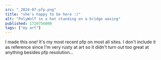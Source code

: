 ```yaml
---
src: "_2024-07-pfp.png"
title: "she's happy to be here :)"
alt: "PolyWolf in a hat standing on a bridge waving"
published: 1720756800
tags: ["my art"]
---
```


I made this one! It's my most recent pfp on most all sites. I don't include it as reference since I'm very rusty at art so it didn't turn out too great at anything besides pfp resolution...
